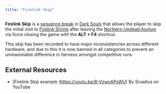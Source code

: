 ```yaml
---
title: "Firelink Skip"
---
```


**Firelink Skip** is a [sequence break](/sequence-break) in [Dark Souls](/darksouls) that allows the player to skip the initial visit to [Firelink Shrine](https://darksouls.wikidot.com/firelink-shrine) after leaving the [Northern Undead Asylum](https://darksouls.wikidot.com/undead-asylum) via force closing the game with the **ALT + F4** shortcut.

This skip has been recorded to have major inconsistencies across different hardware, and due to this it is now banned in all categories to prevent an unreasonable difference in fairness amongst competitive runs.

## External Resources

- [Firelink Skip example (https://youtu.be/8-VzwnAPsWU) By Sivadius on YouTube
